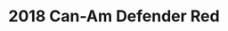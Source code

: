 ---
yrmm: 2111
brand: Can-Am
year: 2018
model: Defender
color: Red
title: 2018 Can-Am Defender Red
description: Lift kit, shocks, winch, Rough country lights, gun rack
alt: 2018 Can-Am Defender in Red upgraded for serious ranch use including 2-inch
  lift, upgraded shocks, winch, Rough Country light bar, and gun rack.
width: 2500
height: 1667
---